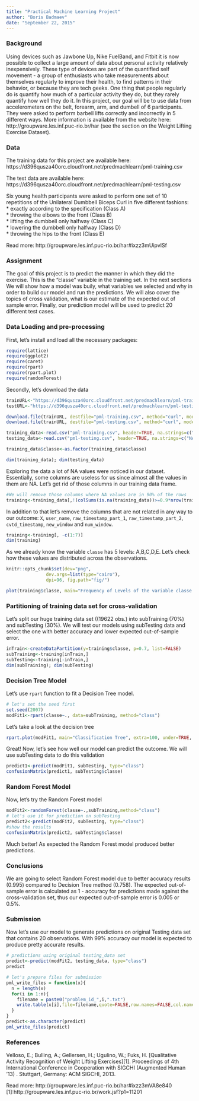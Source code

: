 ```yaml
---
title: "Practical Machine Learning Project"
author: "Boris Badmaev"
date: "September 22, 2015"
---
```


### Background 

Using devices such as Jawbone Up, Nike FuelBand, and Fitbit it is now possible to collect a large amount of data about personal activity relatively inexpensively. These type of devices are part of the quantified self movement - a group of enthusiasts who take measurements about themselves regularly to improve their health, to find patterns in their behavior, or because they are tech geeks. One thing that people regularly do is quantify how much of a particular activity they do, but they rarely quantify how well they do it. In this project, our goal will be to use data from accelerometers on the belt, forearm, arm, and dumbell of 6 participants. They were asked to perform barbell lifts correctly and incorrectly in 5 different ways. More information is available from the website here: http://groupware.les.inf.puc-rio.br/har (see the section on the Weight Lifting Exercise Dataset). 

### Data

The training data for this project are available here: 
https://d396qusza40orc.cloudfront.net/predmachlearn/pml-training.csv

The test data are available here: 
https://d396qusza40orc.cloudfront.net/predmachlearn/pml-testing.csv  

Six young health participants were asked to perform one set of 10 repetitions of the Unilateral Dumbbell Biceps Curl in five different fashions:  
* exactly according to the specification (Class A)  
* throwing the elbows to the front (Class B)  
* lifting the dumbbell only halfway (Class C)  
* lowering the dumbbell only halfway (Class D)  
* throwing the hips to the front (Class E)  

Read more: http://groupware.les.inf.puc-rio.br/har#ixzz3mUipvISf

### Assignment

The goal of this project is to predict the manner in which they did the exercise. This is the "classe" variable in the training set. In the next sections We will show how a model was buily, what variables we selected and why in order to build our model and run the predictions. We will also cover the topics of cross validation, what is our estimate of the expected out of sample error. Finally, our prediction model will be used to predict 20 different test cases. 

### Data Loading and pre-processing

First, let's install and load all the necessary packages:
```r
require(lattice)
require(ggplot2)
require(caret)
require(rpart)
require(rpart.plot)
require(randomForest)
```
Secondly, let's download the data
```r
trainURL<-"https://d396qusza40orc.cloudfront.net/predmachlearn/pml-training.csv"
testURL<-"https://d396qusza40orc.cloudfront.net/predmachlearn/pml-testing.csv"

download.file(trainURL, destfile="pml-training.csv", method="curl", mode="wb")
download.file(trainURL, destfile="pml-testing.csv", method="curl", mode="wb")

training_data<-read.csv("pml-training.csv", header=TRUE, na.strings=c("NA", "", "#DIV/0!"))
testing_data<-read.csv("pml-testing.csv", header=TRUE, na.strings=c("NA", "", "#DIV/0!"))

training_data$classe<-as.factor(training_data$classe)

dim(training_data); dim(testing_data)
```
Exploring the data a lot of NA values were noticed in our dataset.
Essentially, some columns are useless for us since almost all the values in them are NA.
Let's get rid of those columns in our training data frame.
```r
#We will remove those columns where NA values are in 90% of the rows 
training<-training_data[,!(colSums(is.na(training_data))>=0.9*nrow(training_data))]
```
In addition to that let's remove the columns that are not related in any way to our outcome:
`X`, `user_name`, `raw_timestamp_part_1`, `raw_timestamp_part_2`, `cvtd_timestamp`, `new_window` and `num_window`.
```r
training<-training[, -c(1:7)]
dim(training)
```
As we already know the variable `classe` has 5 levels: A,B,C,D,E.
Let's check how these values are distributed across the observations.
```r
knitr::opts_chunk$set(dev="png", 
               dev.args=list(type="cairo"),
               dpi=96, fig.path="fig/")
```
```r
plot(training$classe, main="Frequency of Levels of the variable classe across the observations", xlab="Levels", ylab="Frequency")
```

### Partitioning of training data set for cross-validation
Let's split our huge training data set ((19622 obs.) into subTraining (70%) and subTesting (30%). We will test our models using subTesting data and select the one with better accuracy and lower expected out-of-sample error.
```r
inTrain<-createDataPartition(y=training$classe, p=0.7, list=FALSE)
subTraining<-training[inTrain,]
subTesting<-training[-inTrain,]
dim(subTraining); dim(subTesting)
```

### Decision Tree Model
Let's use `rpart` function to fit a Decision Tree model.
```r
# let's set the seed first
set.seed(2007)
modFit1<-rpart(classe~., data=subTraining, method="class")
```
Let's take a look at the decision tree
```r
rpart.plot(modFit1, main="Classification Tree", extra=100, under=TRUE, faclen=0)
```

Great! Now, let's see how well our model can predict the outcome.
We will use subTesting data to do this validation

```r
predict1<-predict(modFit1, subTesting, type="class")
confusionMatrix(predict1, subTesting$classe)
```
### Random Forest Model
Now, let's try the Random Forest model
```r
modFit2<-randomForest(classe~.,subTraining,method="class")
# let's use it for prediction on subTesting
predict2<-predict(modFit2, subTesting, type="class")
#show the results
confusionMatrix(predict2, subTesting$classe)
```
Much better! As expected the Random Forest model produced better predictions.

### Conclusions

We are going to select Random Forest model due to better accuracy results (0.995) compared to Decision Tree method (0.758).  The expected out-of-sample error is calculated as 1 - accuracy for predictions made against the cross-validation set, thus our expected out-of-sample error is 0.005 or 0.5%.

### Submission
Now let's use our model to generate predictions on original Testing data set that contains 20 observations. With 99% accuracy our model is expected to produce pretty accurate results.
```r
# predictions using original testing_data set
predict<-predict(modFit2, testing_data, type="class")
predict
```
```r
# let's prepare files for submission
pml_write_files = function(x){
  n = length(x)
  for(i in 1:n){
    filename = paste0("problem_id_",i,".txt")
    write.table(x[i],file=filename,quote=FALSE,row.names=FALSE,col.names=FALSE)
  }
}
predict<-as.character(predict)
pml_write_files(predict)
```
### References
Velloso, E.; Bulling, A.; Gellersen, H.; Ugulino, W.; Fuks, H. [Qualitative Activity Recognition of Weight Lifting Exercises][1]. Proceedings of 4th International Conference in Cooperation with SIGCHI (Augmented Human '13) . Stuttgart, Germany: ACM SIGCHI, 2013.

Read more: http://groupware.les.inf.puc-rio.br/har#ixzz3mVA8e840
[1]:http://groupware.les.inf.puc-rio.br/work.jsf?p1=11201
